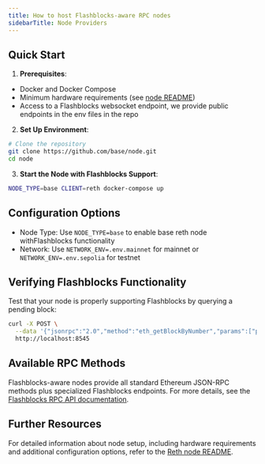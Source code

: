 ```yaml
---
title: How to host Flashblocks-aware RPC nodes
sidebarTitle: Node Providers
---
```


## Quick Start

1. **Prerequisites**:
  - Docker and Docker Compose
  - Minimum hardware requirements (see [node README](https://github.com/base/node?tab=readme-ov-file#hardware-requirements))
  - Access to a Flashblocks websocket endpoint, we provide public endpoints in the env files in the repo

2. **Set Up Environment**:

  ```sh
  # Clone the repository
  git clone https://github.com/base/node.git
  cd node
  ```

3. **Start the Node with Flashblocks Support**:

  ```sh
  NODE_TYPE=base CLIENT=reth docker-compose up
  ```

## Configuration Options

- Node Type: Use `NODE_TYPE=base` to enable base reth node withFlashblocks functionality
- Network: Use `NETWORK_ENV=.env.mainnet` for mainnet or `NETWORK_ENV=.env.sepolia` for testnet

## Verifying Flashblocks Functionality

Test that your node is properly supporting Flashblocks by querying a pending block:

```sh
curl -X POST \
  --data '{"jsonrpc":"2.0","method":"eth_getBlockByNumber","params":["pending", false],"id":1}' \
  http://localhost:8545
```

## Available RPC Methods

Flashblocks-aware nodes provide all standard Ethereum JSON-RPC methods plus specialized Flashblocks endpoints. For more details, see the [Flashblocks RPC API documentation](/base-chain/flashblocks/apps#rpc-api).

## Further Resources

For detailed information about node setup, including hardware requirements and additional configuration options, refer to the [Reth node README](https://github.com/base/node/tree/main/reth#readme).